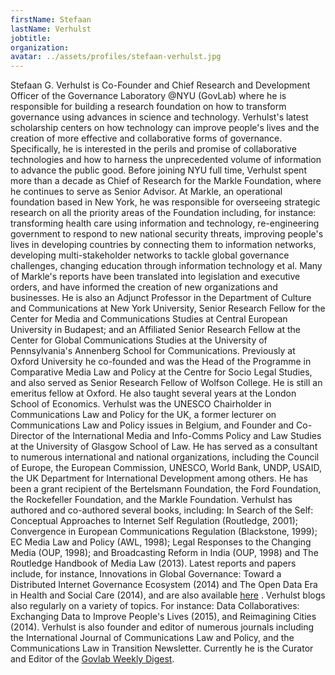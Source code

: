 ---
firstName: Stefaan
lastName: Verhulst
jobtitle:
organization:
avatar: ../assets/profiles/stefaan-verhulst.jpg
---

Stefaan G. Verhulst is Co-Founder and Chief Research and Development Officer of the Governance Laboratory @NYU (GovLab) where he is responsible for building a research foundation on how to transform governance using advances in science and technology.
Verhulst's latest scholarship centers on how technology can improve people's lives and the creation of more effective and collaborative forms of governance. Specifically, he is interested in the perils and promise of collaborative technologies and how to harness the unprecedented volume of information to advance the public good.
Before joining NYU full time, Verhulst spent more than a decade as Chief of Research for the Markle Foundation, where he continues to serve as Senior Advisor. At Markle, an operational foundation based in New York, he was responsible for overseeing strategic research on all the priority areas of the Foundation including, for instance: transforming health care using information and technology, re-engineering government to respond to new national security threats, improving people's lives in developing countries by connecting them to information networks, developing multi-stakeholder networks to tackle global governance challenges, changing education through information technology et al. Many of Markle's reports have been translated into legislation and executive orders, and have informed the creation of new organizations and businesses.
He is also an Adjunct Professor in the Department of Culture and Communications at New York University, Senior Research Fellow for the Center for Media and Communications Studies at Central European University in Budapest; and an Affiliated Senior Research Fellow at the Center for Global Communications Studies at the University of Pennsylvania's Annenberg School for Communications.
Previously at Oxford University he co-founded and was the Head of the Programme in Comparative Media Law and Policy at the Centre for Socio Legal Studies, and also served as Senior Research Fellow of Wolfson College. He is still an emeritus fellow at Oxford. He also taught several years at the London School of Economics.
Verhulst was the UNESCO Chairholder in Communications Law and Policy for the UK, a former lecturer on Communications Law and Policy issues in Belgium, and Founder and Co-Director of the International Media and Info-Comms Policy and Law Studies at the University of Glasgow School of Law. He has served as a consultant to numerous international and national organizations, including the Council of Europe, the European Commission, UNESCO, World Bank, UNDP, USAID, the UK Department for International Development among others. He has been a grant recipient of the Bertelsmann Foundation, the Ford Foundation, the Rockefeller Foundation, and the Markle Foundation.
Verhulst has authored and co-authored several books, including: In Search of the Self: Conceptual Approaches to Internet Self Regulation (Routledge, 2001); Convergence in European Communications Regulation (Blackstone, 1999); EC Media Law and Policy (AWL, 1998); Legal Responses to the Changing Media (OUP, 1998); and Broadcasting Reform in India (OUP, 1998) and The Routledge Handbook of Media Law (2013).
Latest reports and papers include, for instance, Innovations in Global Governance: Toward a Distributed Internet Governance Ecosystem (2014) and The Open Data Era in Health and Social Care (2014), and are also available [here](https://ssrn.com/author=412382) . Verhulst blogs also regularly on a variety of topics. For instance: Data Collaboratives: Exchanging Data to Improve People's Lives (2015), and Reimagining Cities (2014).
Verhulst is also founder and editor of numerous journals including the International Journal of Communications Law and Policy, and the Communications Law in Transition Newsletter.
Currently he is the Curator and Editor of the [Govlab Weekly Digest](http://thegovlab.org/category/govlab-digest/).
